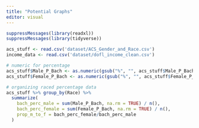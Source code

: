 ```yaml
---
title: "Potential Graphs"
editor: visual
---
```


```r
suppressMessages(library(readxl))
suppressMessages(library(tidyverse))

acs_stuff <- read.csv('dataset/ACS_Gender_and_Race.csv')
income_data <- read.csv('dataset/dofl_income_clean.csv')
```

```r
# numeric for percentage
acs_stuff$Male_P_Bach <- as.numeric(gsub("%", "", acs_stuff$Male_P_Bach))
acs_stuff$Female_P_Bach <- as.numeric(gsub("%", "", acs_stuff$Female_P_Bach))

# organizing raced percentage data
acs_stuff %>% group_by(Race) %>%
  summarize(
    bach_perc_male = sum(Male_P_Bach, na.rm = TRUE) / n(),
    bach_perc_female = sum(Female_P_Bach, na.rm = TRUE) / n(),
    prop_m_to_f = bach_perc_female/bach_perc_male
  )
```
